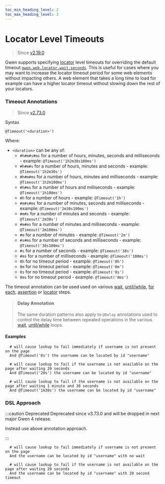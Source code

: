 ```yaml
--- 
toc_min_heading_level: 2
toc_max_heading_level: 3
---
```



# Locator Level Timeouts

> Since [v2.19.0](https://github.com/gwen-interpreter/gwen-web/releases/tag/v2.19.0)

Gwen supports specifying [locator](/docs/dsl#element-locators) level timeouts for overriding the default timeout [`gwen.web.locator.wait.seconds`](/docs/settings#gwen-web-locator-wait-seconds). This is useful for cases where you may want to increase the locator timeout period for some web elements without impacting others. A web element that takes a long time to load for example can have a higher locator timeout  without slowing down the rest of your locators.

### Timeout Annotations

> Since [v2.73.0](https://github.com/gwen-interpreter/gwen-web/releases/tag/v2.73.0)

Syntax

```gherkin
@Timeout('<duration>')
```

Where:
- `<duration>` can be any of:
  - `#h#m#s#ms` for a number of hours, minutes, seconds and milliseconds - example: `@Timeout('1h2m30s100ms')`
  - `#h#m#s` for a number of hours, minutes and seconds - example: `@Timeout('1h2m30s')`
  - `#h#m#ms` for a number of hours, minutes and milliseconds - example: `@Timeout('1h2m100ms')`
  - `#h#ms` for a number of hours and milliseconds - example: `@Timeout('1h100ms')`
  - `#h` for a number of hours - example: `@Timeout('1h')`
  - `#m#s#ms` for a number of minutes, seconds and milliseconds - example: `@Timeout('2m30s100ms')`
  - `#m#s` for a number of minutes and seconds - example: `@Timeout('2m30s')`
  - `#m#ms` for a number of minutes and milliseconds - example: `@Timeout('2m100ms')`
  - `#m` for a number of minutes - example: `@Timeout('2m')`
  - `#s#ms` for a number of seconds and milliseconds - example: `@Timeout('30s100ms')`
  - `#s` for a number of seconds - example: `@Timeout('30s')`
  - `#ms` for a number of milliseconds - example: `@Timeout('100ms')`
  - `0h` for no timeout period - example: `@Timeout('0h')`
  - `0m` for no timeout period - example: `@Timeout('0m')`
  - `0s` for no timeout period - example: `@Timeout('0s')`
  - `0ms` for no timeout period - example: `@Timeout('0ms')`

The timeout annotation can be used used on various [wait](/docs/dsl#sleeps-and-waits), [until/while](/docs/dsl#untilwhile), [for each](/docs/dsl#foreach), [assertion](/docs/dsl#assertions) or [locator](/docs/dsl#element-locators) steps.

> #### Delay Annotation
> The same duration patterns also apply to `@Delay` annotations used to control the delay time between repeated operations in the various [wait](/docs/dsl#sleeps-and-waits), [until/while](/docs/dsl#untilwhile) loops. 

#### Examples

```gherkin
  # will cause lookup to fail immediately if username is not present on the page
  And @Timeout('0s') the username can be located by id "username"

  # will cause lookup to fail if the username is not available on the page after waiting 20 seconds
  And @Timeout('20s') the username can be located by id "username"

  # will cause lookup to fail if the username is not available on the page after waiting 1 minute and 30 seconds
  And @Timeout('1m30s') the username can be located by id "username"

```

### DSL Approach

:::caution Deprecated
  Deprecated since v3.73.0 and will be dropped in next major Gwen 4 release. 
  <p>Instead use above annotation approach.</p>
  :::

```gherkin
  # will cause lookup to fail immediately if username is not present on the page
  And the username can be located by id "username" with no wait

  # will cause lookup to fail if the username is not available on the page after waiting 20 seconds
  And the username can be located by id "username" with 20 second timeout

```
